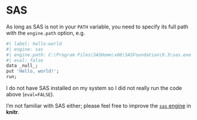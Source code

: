 # SAS

As long as SAS is not in your `PATH` variable, you need to specify its full path with the `engine.path` option, e.g.

```r
#| label: hello-world
#| engine: sas
#| engine.path: C:\Program Files\SASHome\x86\SASFoundation\9.3\sas.exe
#| eval: false
data _null_;
put 'Hello, world!';
run;
```

I do not have SAS installed on my system so I did not really run the code above (`eval=FALSE`).

I'm not familiar with SAS either; please feel free to improve the [`sas` engine](https://github.com/yihui/knitr/blob/master/R/engine.R) in **knitr**.
